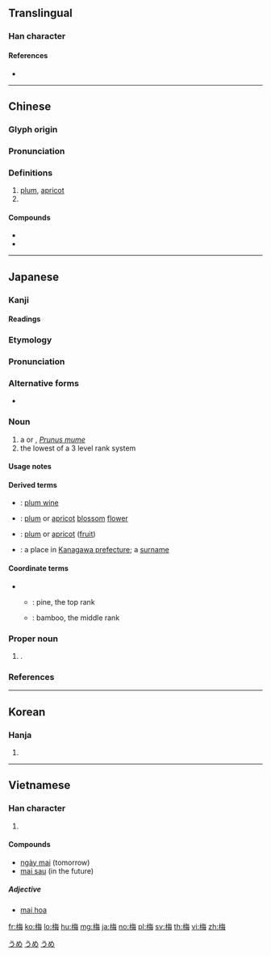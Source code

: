 {{also|楳|槑}}
==Translingual==

===Han character===
{{Han char|rn=75|rad=木|as=07|sn=11|four=48957|canj=DOWY|ids=⿰木毎}}
{{Commonscat}}

====References====
* {{Han ref|kx=0528.080|dkj=14795|dj=0916.230|hdz=21215.130|uh=6885|ud=26757|bh=B1F6|bd=45558}}

----

==Chinese==
{{zh-forms}}

===Glyph origin===
{{Han etym}}

===Pronunciation===
{{zh-pron
|m=méi
|c=mui4
|mn=qz,xm:mûi/zz:bôe/qz,tp,xm,zz:m̂/kh:môe
|mn_note=m̂ - vernacular; mûi,bôe - literary; moâi - unknown dialect
|h=pfs=mòi
|mc=y
|oc=y
|cat=n
}}

===Definitions===
{{zh-hanzi}}

# [[plum]], [[apricot]]
# {{surname|lang=zh}}

====Compounds====
* {{zh-l|梅花草}}
* {{zh-l|梅子}}

----

==Japanese==

===Kanji===
{{ja-kanji|grade=4|rs=木07}}

====Readings====
{{ja-readings
|goon=[[まい]] (mai) {{non-joyo-reading}}, [[め]] (me) {{non-joyo-reading}}
|kanon=[[ばい]] (bai)
|kun=[[うめ]] (ume)
}}

===Etymology===
{{ja-kanjitab|yomi=k|うめ}}
{{rfe|lang=ja}}

===Pronunciation===
{{ja-pron|yomi=k|うめ|acc=0|acc_ref=DJR}}

===Alternative forms===
* {{l|ja|楳}}

===Noun===
{{ja-noun|うめ|ウメ}}

# a {{vern|Japanese plum|pedia=1}} or {{vern|Japanese apricot|pedia=1}}, ''[[Prunus mume]]''
# the lowest of a 3 level rank system

====Usage notes====
{{U:ja:biology|ウメ}}

====Derived terms====
{{der-top}}
* {{ja-r|梅酒|うめしゅ}}: [[plum wine]]
* {{ja-r|梅花|ばいか}}: [[plum]] or [[apricot]] [[blossom]] [[flower]]
* {{ja-r|梅果|ばいか}}: [[plum]] or [[apricot]] ([[fruit]])
* {{ja-r|梅沢|^うめざわ}}: a place in [[w:Kanagawa prefecture|Kanagawa prefecture]]; a [[surname]]
{{der-bottom}}

====Coordinate terms====
* {{sense|rank}}
** {{ja-r|松|まつ}}: pine, the top rank
** {{ja-r|竹|たけ}}: bamboo, the middle rank

===Proper noun===
{{ja-pos|proper|うめ}}

# {{given name|female|lang=ja|sort=うめ}}.

===References===
<references/>

[[Category:Japanese basic words|うめ]]
[[Category:ja:Fruits|うめ]]
[[Category:ja:Trees|うめ]]

----

==Korean==

===Hanja===
{{ko-hanja|hangeul=[[매]]|eumhun=|rv=mae|mr=mae|y=may}}

# {{defn|lang=ko|sort=木07}}

----

==Vietnamese==

===Han character===
{{vi-hantu|[[mai]]|rs=木07}}

# {{defn|lang=vi|sort=木07}}

====Compounds====
* [[ngày mai]] (tomorrow)
* [[mai sau]] (in the future)

=====Adjective=====
* [http://vi.wiktionary.org/wiki/mai_hoa mai hoa]

[[fr:梅]]
[[ko:梅]]
[[lo:梅]]
[[hu:梅]]
[[mg:梅]]
[[ja:梅]]
[[no:梅]]
[[pl:梅]]
[[sv:梅]]
[[th:梅]]
[[vi:梅]]
[[zh:梅]]